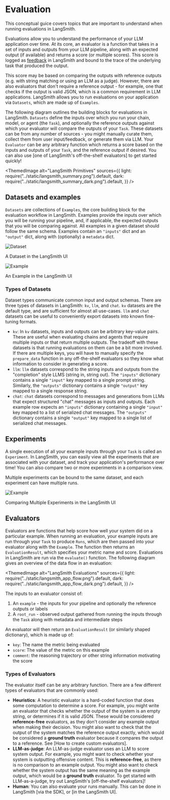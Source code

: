 # Evaluation

This conceptual guice covers topics that are important to understand when running evaluations in LangSmith.

Evaluations allow you to understand the performance of your LLM application over time. At its core, an evaluator is a function that takes in a set of inputs and outputs from your LLM pipeline, along with an expected output (if available)
and returns a score (or multiple scores). This score is logged as [feedback](./tracing#feedback) in LangSmith and bound to the trace of the underlying task that produced the output.

This score may be based on comparing the outputs with reference outputs (e.g. with string matching or using an LLM as a judge).
However, there are also evaluators that don't require a reference output - for example, one that checks if the output is valid JSON, which is a common requirement in LLM applications.
LangSmith allows you to run evaluations on your application via `Datasets`, which are made up of `Examples`.

The following diagram outlines the building blocks for evaluations in LangSmith. `Datasets` define the inputs over which you run your chain, model, or agent (the `Task`),
and optionally the reference outputs against which your evaluator will compare the outputs of your `Task`. These datasets can be from any number of sources -
you might manually curate them, collect them from user input/feedback, or generate them via LLM. Your `Evaluator` can be any arbitrary function which returns a score
based on the inputs and outputs of your `Task`, and the reference output if desired. You can also use [one of LangSmith's off-the-shelf
evaluators] to get started quickly!

<ThemedImage
  alt="LangSmith Primitives"
  sources={{
    light: require("../static/langsmith_summary.png").default,
    dark: require("../static/langsmith_summary_dark.png").default,
  }}
/>

## Datasets and examples

`Datasets` are collections of `Examples`, the core building block for the evaluation workflow in LangSmith.
Examples provide the inputs over which you will be running your pipeline,
and, if applicable, the expected outputs that you will be comparing against.
All examples in a given dataset should follow the same schema. Examples contain an `"inputs"` dict and an `"output"` dict,
along with (optionally) a `metadata` dict.

![Dataset](../static/sample_langsmith_dataset.png)

<div
  style={{
    display: "flex",
    flexDirection: "column",
    textAlign: "center",
    fontSize: "14px",
    marginTop: "-15px",
    marginBottom: "30px",
  }}
>
  A Dataset in the LangSmith UI
</div>

![Example](../static/sample_langsmith_example.png)

<div
  style={{
    display: "flex",
    flexDirection: "column",
    textAlign: "center",
    fontSize: "14px",
    marginTop: "-15px",
    marginBottom: "30px",
  }}
>
  An Example in the LangSmith UI
</div>

### Types of Datasets

Dataset types communicate common input and output schemas. There are three types of datasets in LangSmith: `kv`, `llm`, and `chat`. `kv` datasets are the default type, and are
sufficient for almost all use-cases. `llm` and `chat` datasets can be useful to conveniently export datasets into known fine-tuning formats.

- `kv`: In `kv` datasets, inputs and outputs can be arbitrary key-value pairs. These are useful when evaluating chains and agents that require
  multiple inputs or that return multiple outputs.
  The tradeoff with these datasets is that running evaluations on them can be a bit more involved. If there are multiple keys, you will have to manually specify the `prepare_data`
  function in any off-the-shelf evaluators so they know what information to consider in generating a score.
- `llm`: `llm` datasets correspond to the string inputs and outputs from the "completion" style LLMS (string in, string out). The `"inputs"` dictionary contains a single `"input"` key mapped to a single prompt string. Similarly, the `"outputs"` dictionary contains a single `"output"` key mapped to a single response string.
- `chat`: `chat` datasets correspond to messages and generations from LLMs that expect structured "chat" messages as inputs and outputs. Each example row
  expects an `"inputs"` dictionary containing a single `"input"` key mapped to a list of serialized chat messages. The `"outputs"` dictionary contains a single `"output"` key mapped to a single list of serialized chat messages.

## Experiments

A single execution of all your example inputs through your `Task` is called an `Experiment`. In LangSmith, you can easily view all the experiments that are associated
with your dataset, and track your application's performance over time! You can also compare two or more experiments in a comparison view.

Multiple experiments can be bound to the same dataset, and each experiment can have multiple runs.

![Example](../static/comparing_multiple_experiments.png)

<div
  style={{
    display: "flex",
    flexDirection: "column",
    textAlign: "center",
    fontSize: "14px",
    marginTop: "-15px",
    marginBottom: "30px",
  }}
>
  Comparing Multiple Experiments in the LangSmith UI
</div>

## Evaluators

Evaluators are functions that help score how well your system did on a particular example. When running an evaluation,
your example inputs are run through your `Task` to produce `Runs`, which are then passed into your evaluator along with the `Example`.
The function then returns an `EvaluationResult`, which specifies your metric name and score. Evaluations in LangSmith are run via the `evaluate()` function.
The following diagram gives an overview of the data flow in an evaluation:

<ThemedImage
  alt="LangSmith Evaluations"
  sources={{
    light: require("../static/langsmith_app_flow.png").default,
    dark: require("../static/langsmith_app_flow_dark.png").default,
  }}
/>
<div style={{ marginBottom: "30px" }} />

The inputs to an evaluator consist of:

1. An `example` - the inputs for your pipeline and optionally the reference outputs or labels
2. A `root_run` - observed output gathered from running the inputs through the `Task` along with metadata and intermediate steps

An evaluator will then return an `EvaluationResult` (or similarly shaped dictionary), which is made up of:

- `key`: The name the metric being evaluated
- `score`: The value of the metric on this example
- `comment`: the reasoning trajectory or other string information motivating the score

### Types of Evaluators

The evaluator itself can be any arbitrary function. There are a few different types of evaluators that are commonly used:

- **Heuristics**: A heuristic evaluator is a hard-coded function that does some computation to determine a score. For example, you might write an
  evaluator that checks whether the output of the system is an empty string, or determines if it is valid JSON. These would be considered **reference-free** evaluators,
  as they don't consider any example output when making their decision. You might also want to check that the output of the system matches the reference output exactly,
  which would be considered a **ground truth** evaluator because it compares the output to a reference. See [How to create custom evaluators].
- **LLM-as-judge**: An LLM-as-judge evaluator uses an LLM to score system output. For example, you might want to check whether your system is outputting
  offensive content. This is **reference-free**, as there is no comparison to an example output. You might also want to check whether the system output has the same
  meaning as the example output, which would be a **ground truth** evaluator. To get started with LLM-as-a-judge, try out LangSmith's [off-the-shelf evaluators]!
- **Human**: You can also evaluate your runs manually. This can be done in LangSmith [via the SDK],
  or [in the LangSmith UI].
